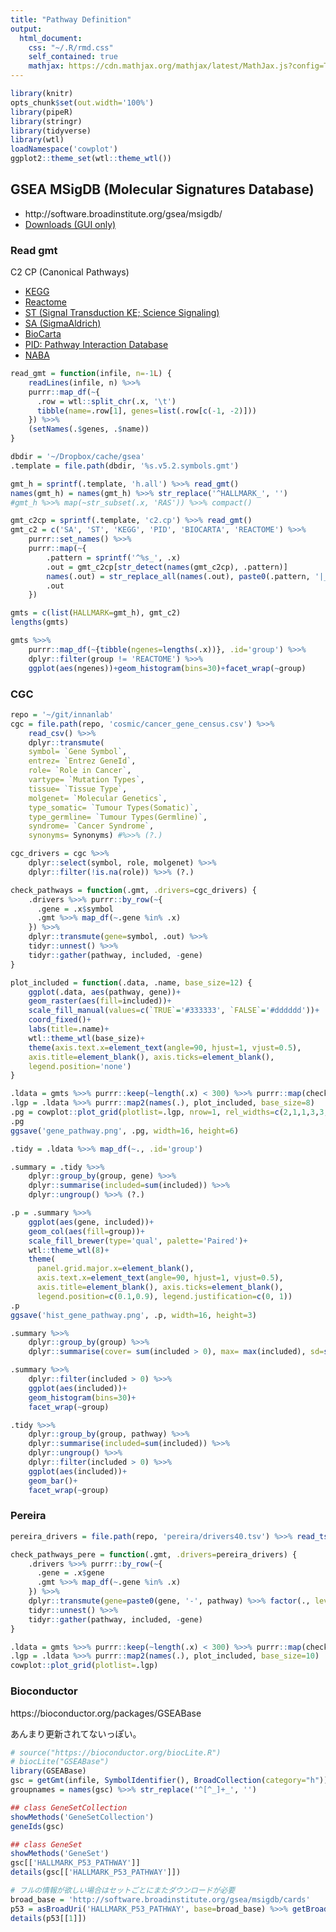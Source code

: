 ```yaml
---
title: "Pathway Definition"
output:
  html_document:
    css: "~/.R/rmd.css"
    self_contained: true
    mathjax: https://cdn.mathjax.org/mathjax/latest/MathJax.js?config=TeX-AMS_CHTML
---
```


```r
library(knitr)
opts_chunk$set(out.width='100%')
library(pipeR)
library(stringr)
library(tidyverse)
library(wtl)
loadNamespace('cowplot')
ggplot2::theme_set(wtl::theme_wtl())
```

## GSEA MSigDB (Molecular Signatures Database)

- http://software.broadinstitute.org/gsea/msigdb/
- [Downloads (GUI only)](http://software.broadinstitute.org/gsea/downloads.jsp)

### Read gmt

C2 CP (Canonical Pathways)

- [KEGG](http://www.genome.jp/kegg/)
- [Reactome](http://www.reactome.org/)
- [ST (Signal Transduction KE; Science Signaling)](http://stke.sciencemag.org/)
- [SA (SigmaAldrich)](http://www.sigmaaldrich.com/life-science.html)
- [BioCarta](http://www.biocarta.com/)
- [PID: Pathway Interaction Database](https://pid.nci.nih.gov/)
- [NABA](http://matrisome.org/)


```r
read_gmt = function(infile, n=-1L) {
    readLines(infile, n) %>>%
    purrr::map_df(~{
      .row = wtl::split_chr(.x, '\t')
      tibble(name=.row[1], genes=list(.row[c(-1, -2)]))
    }) %>>%
    (setNames(.$genes, .$name))
}

dbdir = '~/Dropbox/cache/gsea'
.template = file.path(dbdir, '%s.v5.2.symbols.gmt')

gmt_h = sprintf(.template, 'h.all') %>>% read_gmt()
names(gmt_h) = names(gmt_h) %>>% str_replace('^HALLMARK_', '')
#gmt_h %>>% map(~str_subset(.x, 'RAS')) %>>% compact()

gmt_c2cp = sprintf(.template, 'c2.cp') %>>% read_gmt()
gmt_c2 = c('SA', 'ST', 'KEGG', 'PID', 'BIOCARTA', 'REACTOME') %>>%
    purrr::set_names() %>>%
    purrr::map(~{
        .pattern = sprintf('^%s_', .x)
        .out = gmt_c2cp[str_detect(names(gmt_c2cp), .pattern)]
        names(.out) = str_replace_all(names(.out), paste0(.pattern, '|_PATHWAY$'), '')
        .out
    })

gmts = c(list(HALLMARK=gmt_h), gmt_c2)
lengths(gmts)

gmts %>>%
    purrr::map_df(~{tibble(ngenes=lengths(.x))}, .id='group') %>>%
    dplyr::filter(group != 'REACTOME') %>>%
    ggplot(aes(ngenes))+geom_histogram(bins=30)+facet_wrap(~group)
```

### CGC

```r
repo = '~/git/innanlab'
cgc = file.path(repo, 'cosmic/cancer_gene_census.csv') %>>%
    read_csv() %>>%
    dplyr::transmute(
    symbol= `Gene Symbol`,
    entrez= `Entrez GeneId`,
    role= `Role in Cancer`,
    vartype= `Mutation Types`,
    tissue= `Tissue Type`,
    molgenet= `Molecular Genetics`,
    type_somatic= `Tumour Types(Somatic)`,
    type_germline= `Tumour Types(Germline)`,
    syndrome= `Cancer Syndrome`,
    synonyms= Synonyms) #%>>% (?.)

cgc_drivers = cgc %>>%
    dplyr::select(symbol, role, molgenet) %>>%
    dplyr::filter(!is.na(role)) %>>% (?.)

check_pathways = function(.gmt, .drivers=cgc_drivers) {
    .drivers %>>% purrr::by_row(~{
      .gene = .x$symbol
      .gmt %>>% map_df(~.gene %in% .x)
    }) %>>%
    dplyr::transmute(gene=symbol, .out) %>>%
    tidyr::unnest() %>>%
    tidyr::gather(pathway, included, -gene)
}

plot_included = function(.data, .name, base_size=12) {
    ggplot(.data, aes(pathway, gene))+
    geom_raster(aes(fill=included))+
    scale_fill_manual(values=c(`TRUE`='#333333', `FALSE`='#dddddd'))+
    coord_fixed()+
    labs(title=.name)+
    wtl::theme_wtl(base_size)+
    theme(axis.text.x=element_text(angle=90, hjust=1, vjust=0.5),
    axis.title=element_blank(), axis.ticks=element_blank(),
    legend.position='none')
}

.ldata = gmts %>>% purrr::keep(~length(.x) < 300) %>>% purrr::map(check_pathways)
.lgp = .ldata %>>% purrr::map2(names(.), plot_included, base_size=8)
.pg = cowplot::plot_grid(plotlist=.lgp, nrow=1, rel_widths=c(2,1,1,3,3,4))
.pg
ggsave('gene_pathway.png', .pg, width=16, height=6)

.tidy = .ldata %>>% map_df(~., .id='group')

.summary = .tidy %>>%
    dplyr::group_by(group, gene) %>>%
    dplyr::summarise(included=sum(included)) %>>%
    dplyr::ungroup() %>>% (?.)

.p = .summary %>>%
    ggplot(aes(gene, included))+
    geom_col(aes(fill=group))+
    scale_fill_brewer(type='qual', palette='Paired')+
    wtl::theme_wtl(8)+
    theme(
      panel.grid.major.x=element_blank(),
      axis.text.x=element_text(angle=90, hjust=1, vjust=0.5),
      axis.title=element_blank(), axis.ticks=element_blank(),
      legend.position=c(0.1,0.9), legend.justification=c(0, 1))
.p
ggsave('hist_gene_pathway.png', .p, width=16, height=3)

.summary %>>%
    dplyr::group_by(group) %>>%
    dplyr::summarise(cover= sum(included > 0), max= max(included), sd=sd(included))

.summary %>>%
    dplyr::filter(included > 0) %>>%
    ggplot(aes(included))+
    geom_histogram(bins=30)+
    facet_wrap(~group)

.tidy %>>%
    dplyr::group_by(group, pathway) %>>%
    dplyr::summarise(included=sum(included)) %>>%
    dplyr::ungroup() %>>%
    dplyr::filter(included > 0) %>>%
    ggplot(aes(included))+
    geom_bar()+
    facet_wrap(~group)
```

### Pereira

```r
pereira_drivers = file.path(repo, 'pereira/drivers40.tsv') %>>% read_tsv() %>>% (?.)

check_pathways_pere = function(.gmt, .drivers=pereira_drivers) {
    .drivers %>>% purrr::by_row(~{
      .gene = .x$gene
      .gmt %>>% map_df(~.gene %in% .x)
    }) %>>%
    dplyr::transmute(gene=paste0(gene, '-', pathway) %>>% factor(., levels=.), .out) %>>%
    tidyr::unnest() %>>%
    tidyr::gather(pathway, included, -gene)
}

.ldata = gmts %>>% purrr::keep(~length(.x) < 300) %>>% purrr::map(check_pathways_pere)
.lgp = .ldata %>>% purrr::map2(names(.), plot_included, base_size=10)
cowplot::plot_grid(plotlist=.lgp)
```


### Bioconductor

https://bioconductor.org/packages/GSEABase

あんまり更新されてないっぽい。

```r
# source("https://bioconductor.org/biocLite.R")
# biocLite("GSEABase")
library(GSEABase)
gsc = getGmt(infile, SymbolIdentifier(), BroadCollection(category="h"))
groupnames = names(gsc) %>>% str_replace('^[^_]+_', '')

## class GeneSetCollection
showMethods('GeneSetCollection')
geneIds(gsc)

## class GeneSet
showMethods('GeneSet')
gsc[['HALLMARK_P53_PATHWAY']]
details(gsc[['HALLMARK_P53_PATHWAY']])

# フルの情報が欲しい場合はセットごとにまたダウンロードが必要
broad_base = 'http://software.broadinstitute.org/gsea/msigdb/cards'
p53 = asBroadUri('HALLMARK_P53_PATHWAY', base=broad_base) %>>% getBroadSets()
details(p53[[1]])
```
